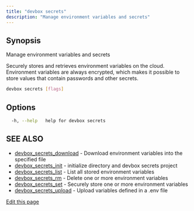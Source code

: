 ```yaml
---
title: "devbox secrets"
description: "Manage environment variables and secrets"
---
```


## Synopsis[​](#synopsis "Direct link to Synopsis")

Manage environment variables and secrets

Securely stores and retrieves environment variables on the cloud. Environment variables are always
encrypted, which makes it possible to store values that contain passwords and other secrets.

```bash
devbox secrets [flags]
```

## Options[​](#options "Direct link to Options")

```bash
  -h, --help   help for devbox secrets
```

## SEE ALSO[​](#see-also "Direct link to SEE ALSO")

- [devbox_secrets_download](/docs/devbox/cli_reference/devbox_secrets_download/) - Download
  environment variables into the specified file
- [devbox_secrets_init](/docs/devbox/cli_reference/devbox_secrets_init/) - initialize directory and
  devbox secrets project
- [devbox_secrets_list](/docs/devbox/cli_reference/devbox_secrets_list/) - List all stored
  environment variables
- [devbox_secrets_rm](/docs/devbox/cli_reference/devbox_secrets_rm/) - Delete one or more
  environment variables
- [devbox_secrets_set](/docs/devbox/cli_reference/devbox_secrets_set/) - Securely store one or more
  environment variables
- [devbox_secrets_upload](/docs/devbox/cli_reference/devbox_secrets_upload/) - Upload variables
  defined in a .env file

[Edit this page](https://github.com/jetify-com/devbox/tree/main/docs/app/docs/cli_reference/devbox_secrets.md)
